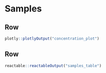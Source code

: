 # Samples {orientation="rows" scrolling="true"}

## Row {.fill height=10%}

```r
plotly::plotlyOutput("concentration_plot")
```

## Row {.fill}

```r
reactable::reactableOutput("samples_table")
```
